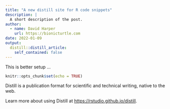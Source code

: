 ```yaml
---
title: "A new distill site for R code snippets"
description: |
  A short description of the post.
author:
  - name: David Harper
    url: https://bionicturtle.com
date: 2022-01-09
output:
  distill::distill_article:
    self_contained: false
---
```


This is better setup ... 

```r

knitr::opts_chunk$set(echo = TRUE)

```

Distill is a publication format for scientific and technical writing, native to the web.

Learn more about using Distill at <https://rstudio.github.io/distill>.


